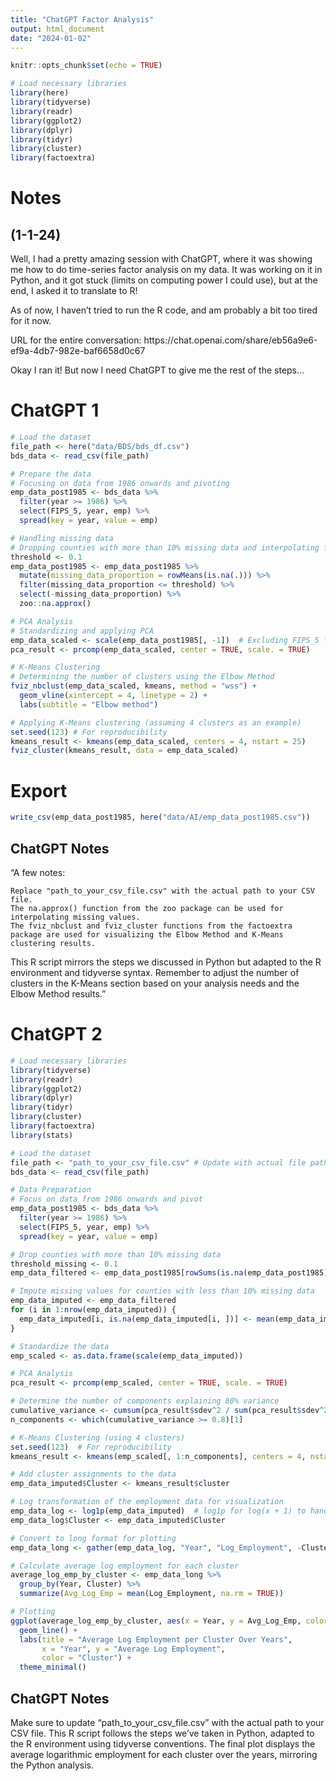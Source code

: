 ```yaml
---
title: "ChatGPT Factor Analysis"
output: html_document
date: "2024-01-02"
---
```


```r
knitr::opts_chunk$set(echo = TRUE)

# Load necessary libraries
library(here)
library(tidyverse)
library(readr)
library(ggplot2)
library(dplyr)
library(tidyr)
library(cluster)
library(factoextra)

```

# Notes

## (1-1-24)

Well, I had a pretty amazing session with ChatGPT, where it was showing me how to do time-series factor analysis on my data. It was working on it in Python, and it got stuck (limits on computing power I could use), but at the end, I asked it to translate to R!

As of now, I haven't tried to run the R code, and am probably a bit too tired for it now.

URL for the entire conversation: https://chat.openai.com/share/eb56a9e6-ef9a-4db7-982e-baf6658d0c67

Okay I ran it! But now I need ChatGPT to give me the rest of the steps...

# ChatGPT 1

```r

# Load the dataset
file_path <- here("data/BDS/bds_df.csv")
bds_data <- read_csv(file_path)

# Prepare the data
# Focusing on data from 1986 onwards and pivoting
emp_data_post1985 <- bds_data %>%
  filter(year >= 1986) %>%
  select(FIPS_5, year, emp) %>%
  spread(key = year, value = emp)

# Handling missing data
# Dropping counties with more than 10% missing data and interpolating for others
threshold <- 0.1
emp_data_post1985 <- emp_data_post1985 %>%
  mutate(missing_data_proportion = rowMeans(is.na(.))) %>%
  filter(missing_data_proportion <= threshold) %>%
  select(-missing_data_proportion) %>%
  zoo::na.approx()

# PCA Analysis
# Standardizing and applying PCA
emp_data_scaled <- scale(emp_data_post1985[, -1])  # Excluding FIPS_5 from scaling
pca_result <- prcomp(emp_data_scaled, center = TRUE, scale. = TRUE)

# K-Means Clustering
# Determining the number of clusters using the Elbow Method
fviz_nbclust(emp_data_scaled, kmeans, method = "wss") +
  geom_vline(xintercept = 4, linetype = 2) +
  labs(subtitle = "Elbow method")

# Applying K-Means clustering (assuming 4 clusters as an example)
set.seed(123) # For reproducibility
kmeans_result <- kmeans(emp_data_scaled, centers = 4, nstart = 25)
fviz_cluster(kmeans_result, data = emp_data_scaled)


```

# Export

```r

write_csv(emp_data_post1985, here("data/AI/emp_data_post1985.csv"))

```

## ChatGPT Notes

"A few notes:

    Replace "path_to_your_csv_file.csv" with the actual path to your CSV file.
    The na.approx() function from the zoo package can be used for interpolating missing values.
    The fviz_nbclust and fviz_cluster functions from the factoextra package are used for visualizing the Elbow Method and K-Means clustering results.

This R script mirrors the steps we discussed in Python but adapted to the R environment and tidyverse syntax. Remember to adjust the number of clusters in the K-Means section based on your analysis needs and the Elbow Method results."

# ChatGPT 2

```r

# Load necessary libraries
library(tidyverse)
library(readr)
library(ggplot2)
library(dplyr)
library(tidyr)
library(cluster)
library(factoextra)
library(stats)

# Load the dataset
file_path <- "path_to_your_csv_file.csv" # Update with actual file path
bds_data <- read_csv(file_path)

# Data Preparation
# Focus on data from 1986 onwards and pivot
emp_data_post1985 <- bds_data %>%
  filter(year >= 1986) %>%
  select(FIPS_5, year, emp) %>%
  spread(key = year, value = emp)

# Drop counties with more than 10% missing data
threshold_missing <- 0.1
emp_data_filtered <- emp_data_post1985[rowSums(is.na(emp_data_post1985)) / ncol(emp_data_post1985) <= threshold_missing, ]

# Impute missing values for counties with less than 10% missing data
emp_data_imputed <- emp_data_filtered
for (i in 1:nrow(emp_data_imputed)) {
  emp_data_imputed[i, is.na(emp_data_imputed[i, ])] <- mean(emp_data_imputed[i, ], na.rm = TRUE)
}

# Standardize the data
emp_scaled <- as.data.frame(scale(emp_data_imputed))

# PCA Analysis
pca_result <- prcomp(emp_scaled, center = TRUE, scale. = TRUE)

# Determine the number of components explaining 80% variance
cumulative_variance <- cumsum(pca_result$sdev^2 / sum(pca_result$sdev^2))
n_components <- which(cumulative_variance >= 0.8)[1]

# K-Means Clustering (using 4 clusters)
set.seed(123)  # For reproducibility
kmeans_result <- kmeans(emp_scaled[, 1:n_components], centers = 4, nstart = 25)

# Add cluster assignments to the data
emp_data_imputed$Cluster <- kmeans_result$cluster

# Log transformation of the employment data for visualization
emp_data_log <- log1p(emp_data_imputed)  # log1p for log(x + 1) to handle zeros
emp_data_log$Cluster <- emp_data_imputed$Cluster

# Convert to long format for plotting
emp_data_long <- gather(emp_data_log, "Year", "Log_Employment", -Cluster)

# Calculate average log employment for each cluster
average_log_emp_by_cluster <- emp_data_long %>%
  group_by(Year, Cluster) %>%
  summarize(Avg_Log_Emp = mean(Log_Employment, na.rm = TRUE))

# Plotting
ggplot(average_log_emp_by_cluster, aes(x = Year, y = Avg_Log_Emp, color = as.factor(Cluster))) +
  geom_line() +
  labs(title = "Average Log Employment per Cluster Over Years",
       x = "Year", y = "Average Log Employment",
       color = "Cluster") +
  theme_minimal()


```

## ChatGPT Notes

Make sure to update "path_to_your_csv_file.csv" with the actual path to your CSV file. This R script follows the steps we've taken in Python, adapted to the R environment using tidyverse conventions. The final plot displays the average logarithmic employment for each cluster over the years, mirroring the Python analysis.

